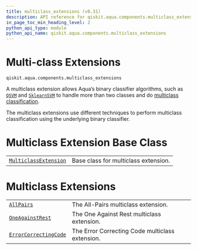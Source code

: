 ```yaml
---
title: multiclass_extensions (v0.31)
description: API reference for qiskit.aqua.components.multiclass_extensions in qiskit v0.31
in_page_toc_min_heading_level: 2
python_api_type: module
python_api_name: qiskit.aqua.components.multiclass_extensions
---
```


<span id="module-qiskit.aqua.components.multiclass_extensions" />

<span id="qiskit-aqua-components-multiclass-extensions" />

<span id="multi-class-extensions-qiskit-aqua-components-multiclass-extensions" />

# Multi-class Extensions

`qiskit.aqua.components.multiclass_extensions`

A multiclass extension allows Aqua’s binary classifier algorithms, such as [`QSVM`](qiskit.aqua.algorithms.QSVM "qiskit.aqua.algorithms.QSVM") and [`SklearnSVM`](qiskit.aqua.algorithms.SklearnSVM "qiskit.aqua.algorithms.SklearnSVM") to handle more than two classes and do [multiclass classification](https://en.wikipedia.org/wiki/Multiclass_classification).

The multiclass extensions use different techniques to perform multiclass classification using the underlying binary classifier.

# Multiclass Extension Base Class

|                                                                                                                                                              |                                      |
| ------------------------------------------------------------------------------------------------------------------------------------------------------------ | ------------------------------------ |
| [`MulticlassExtension`](qiskit.aqua.components.multiclass_extensions.MulticlassExtension "qiskit.aqua.components.multiclass_extensions.MulticlassExtension") | Base class for multiclass extension. |

# Multiclass Extensions

|                                                                                                                                                              |                                                 |
| ------------------------------------------------------------------------------------------------------------------------------------------------------------ | ----------------------------------------------- |
| [`AllPairs`](qiskit.aqua.components.multiclass_extensions.AllPairs "qiskit.aqua.components.multiclass_extensions.AllPairs")                                  | The All-Pairs multiclass extension.             |
| [`OneAgainstRest`](qiskit.aqua.components.multiclass_extensions.OneAgainstRest "qiskit.aqua.components.multiclass_extensions.OneAgainstRest")                | The One Against Rest multiclass extension.      |
| [`ErrorCorrectingCode`](qiskit.aqua.components.multiclass_extensions.ErrorCorrectingCode "qiskit.aqua.components.multiclass_extensions.ErrorCorrectingCode") | The Error Correcting Code multiclass extension. |

